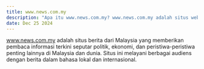 ---
title: www.news.com.my  
description: "Apa itu www.news.com.my? www.news.com.my adalah situs web berita yang berbasis di Malaysia, menawarkan berbagai konten berita dalam bahasa Melayu dan Inggris."  
date: Dec 25 2024  
---  
www.news.com.my adalah situs berita dari Malaysia yang memberikan pembaca informasi terkini seputar politik, ekonomi, dan peristiwa-peristiwa penting lainnya di Malaysia dan dunia. Situs ini melayani berbagai audiens dengan berita dalam bahasa lokal dan internasional.
